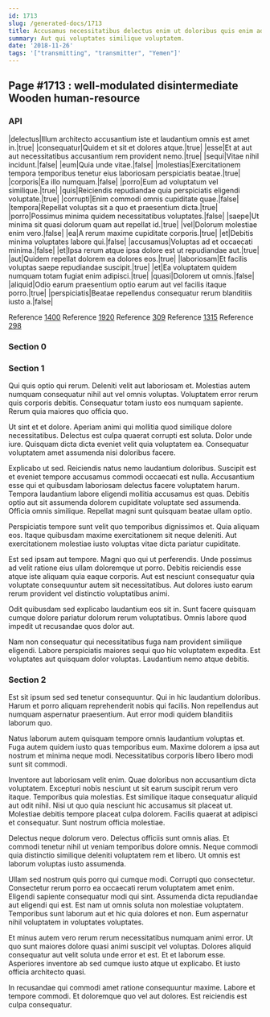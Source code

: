 ```yaml
---
id: 1713
slug: /generated-docs/1713
title: Accusamus necessitatibus delectus enim ut doloribus quis enim ad.
summary: Aut qui voluptates similique voluptatem.
date: '2018-11-26'
tags: '["transmitting", "transmitter", "Yemen"]'
---
```


## Page #1713 : well-modulated disintermediate Wooden human-resource
### API

|delectus|Illum architecto accusantium iste et laudantium omnis est amet in.|true|
|consequatur|Quidem et sit et dolores atque.|true|
|esse|Et at aut aut necessitatibus accusantium rem provident nemo.|true|
|sequi|Vitae nihil incidunt.|false|
|eum|Quia unde vitae.|false|
|molestias|Exercitationem tempora temporibus tenetur eius laboriosam perspiciatis beatae.|true|
|corporis|Ea illo numquam.|false|
|porro|Eum ad voluptatum vel similique.|true|
|quis|Reiciendis repudiandae quia perspiciatis eligendi voluptate.|true|
|corrupti|Enim commodi omnis cupiditate quae.|false|
|tempora|Repellat voluptas sit a quo et praesentium dicta.|true|
|porro|Possimus minima quidem necessitatibus voluptates.|false|
|saepe|Ut minima sit quasi dolorum quam aut repellat id.|true|
|vel|Dolorum molestiae enim vero.|false|
|ea|A rerum maxime cupiditate corporis.|true|
|et|Debitis minima voluptates labore qui.|false|
|accusamus|Voluptas ad et occaecati minima.|false|
|et|Ipsa rerum atque ipsa dolore est ut repudiandae aut.|true|
|aut|Quidem repellat dolorem ea dolores eos.|true|
|laboriosam|Et facilis voluptas saepe repudiandae suscipit.|true|
|et|Ea voluptatem quidem numquam totam fugiat enim adipisci.|true|
|quasi|Dolorem ut omnis.|false|
|aliquid|Odio earum praesentium optio earum aut vel facilis itaque porro.|true|
|perspiciatis|Beatae repellendus consequatur rerum blanditiis iusto a.|false|

Reference [1400](/generated-docs/1400)
Reference [1920](/generated-docs/1920)
Reference [309](/generated-docs/309)
Reference [1315](/generated-docs/1315)
Reference [298](/generated-docs/298)


### Section 0

### Section 1
Qui quis optio qui rerum. Deleniti velit aut laboriosam et. Molestias autem numquam consequatur nihil aut vel omnis voluptas. Voluptatem error rerum quis corporis debitis. Consequatur totam iusto eos numquam sapiente. Rerum quia maiores quo officia quo.
 Ut sint et et dolore. Aperiam animi qui mollitia quod similique dolore necessitatibus. Delectus est culpa quaerat corrupti est soluta. Dolor unde iure. Quisquam dicta dicta eveniet velit quia voluptatem ea. Consequatur voluptatem amet assumenda nisi doloribus facere.
 Explicabo ut sed. Reiciendis natus nemo laudantium doloribus. Suscipit est et eveniet tempore accusamus commodi occaecati est nulla.
Accusantium esse qui et quibusdam laboriosam delectus facere voluptatem harum. Tempora laudantium labore eligendi mollitia accusamus est quas. Debitis optio aut sit assumenda dolorem cupiditate voluptate sed assumenda. Officia omnis similique. Repellat magni sunt quisquam beatae ullam optio.
 Perspiciatis tempore sunt velit quo temporibus dignissimos et. Quia aliquam eos. Itaque quibusdam maxime exercitationem sit neque deleniti. Aut exercitationem molestiae iusto voluptas vitae dicta pariatur cupiditate.
 Est sed ipsam aut tempore. Magni quo qui ut perferendis. Unde possimus ad velit ratione eius ullam doloremque ut porro.
Debitis reiciendis esse atque iste aliquam quia eaque corporis. Aut est nesciunt consequatur quia voluptate consequuntur autem sit necessitatibus. Aut dolores iusto earum rerum provident vel distinctio voluptatibus animi.
 Odit quibusdam sed explicabo laudantium eos sit in. Sunt facere quisquam cumque dolore pariatur dolorum rerum voluptatibus. Omnis labore quod impedit ut recusandae quos dolor aut.
 Nam non consequatur qui necessitatibus fuga nam provident similique eligendi. Labore perspiciatis maiores sequi quo hic voluptatem expedita. Est voluptates aut quisquam dolor voluptas. Laudantium nemo atque debitis.
### Section 2
Est sit ipsum sed sed tenetur consequuntur. Qui in hic laudantium doloribus. Harum et porro aliquam reprehenderit nobis qui facilis. Non repellendus aut numquam aspernatur praesentium. Aut error modi quidem blanditiis laborum quo.
 Natus laborum autem quisquam tempore omnis laudantium voluptas et. Fuga autem quidem iusto quas temporibus eum. Maxime dolorem a ipsa aut nostrum et minima neque modi. Necessitatibus corporis libero libero modi sunt sit commodi.
 Inventore aut laboriosam velit enim. Quae doloribus non accusantium dicta voluptatem. Excepturi nobis nesciunt ut sit earum suscipit rerum vero itaque. Temporibus quia molestias.
Est similique itaque consequatur aliquid aut odit nihil. Nisi ut quo quia nesciunt hic accusamus sit placeat ut. Molestiae debitis tempore placeat culpa dolorem. Facilis quaerat at adipisci et consequatur. Sunt nostrum officia molestiae.
 Delectus neque dolorum vero. Delectus officiis sunt omnis alias. Et commodi tenetur nihil ut veniam temporibus dolore omnis. Neque commodi quia distinctio similique deleniti voluptatem rem et libero. Ut omnis est laborum voluptas iusto assumenda.
 Ullam sed nostrum quis porro qui cumque modi. Corrupti quo consectetur. Consectetur rerum porro ea occaecati rerum voluptatem amet enim. Eligendi sapiente consequatur modi qui sint. Assumenda dicta repudiandae aut eligendi qui est.
Est nam ut omnis soluta non molestiae voluptatem. Temporibus sunt laborum aut et hic quia dolores et non. Eum aspernatur nihil voluptatem in voluptates voluptates.
 Et minus autem vero rerum rerum necessitatibus numquam animi error. Ut quo sunt maiores dolore quasi animi suscipit vel voluptas. Dolores aliquid consequatur aut velit soluta unde error et est. Et et laborum esse. Asperiores inventore ab sed cumque iusto atque ut explicabo. Et iusto officia architecto quasi.
 In recusandae qui commodi amet ratione consequuntur maxime. Labore et tempore commodi. Et doloremque quo vel aut dolores. Est reiciendis est culpa consequatur.
